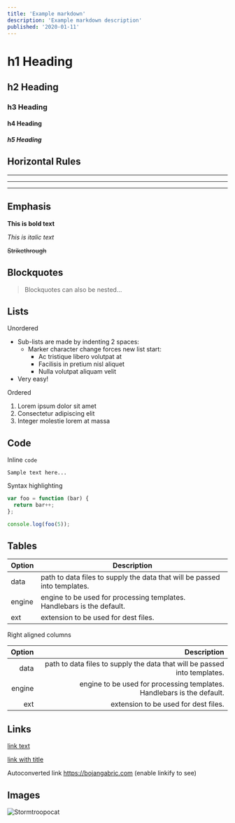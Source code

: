 ```yaml
---
title: 'Example markdown'
description: 'Example markdown description'
published: '2020-01-11'
---
```


# h1 Heading

## h2 Heading

### h3 Heading

#### h4 Heading

##### h5 Heading

## Horizontal Rules

---

---

---

## Emphasis

**This is bold text**

_This is italic text_

~~Strikethrough~~

## Blockquotes

> Blockquotes can also be nested...

## Lists

Unordered

- Sub-lists are made by indenting 2 spaces:
  - Marker character change forces new list start:
    - Ac tristique libero volutpat at
    - Facilisis in pretium nisl aliquet
    - Nulla volutpat aliquam velit
- Very easy!

Ordered

1. Lorem ipsum dolor sit amet
2. Consectetur adipiscing elit
3. Integer molestie lorem at massa

## Code

Inline `code`

```
Sample text here...
```

Syntax highlighting

```js
var foo = function (bar) {
  return bar++;
};

console.log(foo(5));
```

## Tables

| Option | Description                                                               |
| ------ | ------------------------------------------------------------------------- |
| data   | path to data files to supply the data that will be passed into templates. |
| engine | engine to be used for processing templates. Handlebars is the default.    |
| ext    | extension to be used for dest files.                                      |

Right aligned columns

| Option |                                                               Description |
| -----: | ------------------------------------------------------------------------: |
|   data | path to data files to supply the data that will be passed into templates. |
| engine |    engine to be used for processing templates. Handlebars is the default. |
|    ext |                                      extension to be used for dest files. |

## Links

[link text](https://bojangabric.com)

[link with title](https://bojangabric.com 'title text!')

Autoconverted link https://bojangabric.com (enable linkify to see)

## Images

![Stormtroopocat](https://octodex.github.com/images/stormtroopocat.jpg 'The Stormtroopocat')
